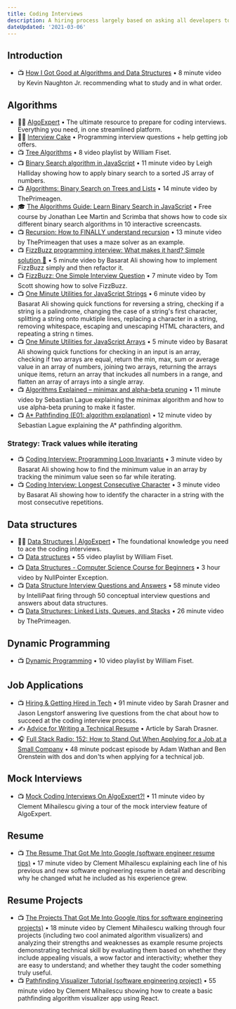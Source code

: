 ```yaml
---
title: Coding Interviews
description: A hiring process largely based on asking all developers to solve the same computer science puzzles.
dateUpdated: '2021-03-06'
---
```


## Introduction

- 📺 [How I Got Good at Algorithms and Data Structures](https://m.youtube.com/watch?v=eQObpgYUwxM) • 8 minute video by Kevin Naughton Jr. recommending what to study and in what order.

## Algorithms

- 🧑‍🎓 [AlgoExpert](https://www.algoexpert.io/product) • The ultimate resource to prepare for coding interviews. Everything you need, in one streamlined platform.
- 🧑‍🎓 [Interview Cake](https://www.interviewcake.com/) • Programming interview questions + help getting job offers.
- 📺 [Tree Algorithms](https://m.youtube.com/playlist?list=PLDV1Zeh2NRsDfGc8rbQ0_58oEZQVtvoIc) • 8 video playlist by William Fiset.
- 📺 [Binary Search algorithm in JavaScript](https://m.youtube.com/watch?v=7lGiPItOVCM) • 11 minute video by Leigh Halliday showing how to apply binary search to a sorted JS array of numbers.
- 📺 [Algorithms: Binary Search on Trees and Lists](https://m.youtube.com/watch?v=1CRkRdDT4cA) • 14 minute video by ThePrimeagen.
- 🎓 [The Algorithms Guide: Learn Binary Search in JavaScript](https://scrimba.com/learn/algorithmsguide) • Free course by Jonathan Lee Martin and Scrimba that shows how to code six different binary search algorithms in 10 interactive screencasts.
- 📺 [Recursion: How to FINALLY understand recursion](https://m.youtube.com/watch?v=ht9QAfQpCnQ) • 13 minute video by ThePrimeagen that uses a maze solver as an example.
- 📺 [FizzBuzz programming interview: What makes it hard? Simple solution 🌹](https://m.youtube.com/watch?v=YKOrCXSHJk8) • 5 minute video by Basarat Ali showing how to implement FizzBuzz simply and then refactor it.
- 📺 [FizzBuzz: One Simple Interview Question](https://m.youtube.com/watch?v=QPZ0pIK_wsc) • 7 minute video by Tom Scott showing how to solve FizzBuzz.
- 📺 [One Minute Utilities for JavaScript Strings](https://m.youtube.com/watch?v=uVd6deT3c6U) • 6 minute video by Basarat Ali showing quick functions for reversing a string, checking if a string is a palindrome, changing the case of a string's first character, splitting a string onto muktiple lines, replacing a character in a string, removing whitespace, escaping and unescaping HTML characters, and repeating a string n times.
- 📺 [One Minute Utilities for JavaScript Arrays](https://m.youtube.com/watch?v=F1SRKg1Qkjw) • 5 minute video by Basarat Ali showing quick functions for checking in an input is an array, checking if two arrays are equal, return the min, max, sum or average value in an array of numbers, joining two arrays, returning the arrays unique items, return an array that inckudes all numbers in a range, and flatten an array of arrays into a single array.
- 📺 [Algorithms Explained – minimax and alpha-beta pruning](https://m.youtube.com/watch?v=l-hh51ncgDI) • 11 minute video by Sebastian Lague explaining the minimax algorithm and how to use alpha-beta pruning to make it faster.
- 📺 [A* Pathfinding (E01: algorithm explanation)](https://m.youtube.com/watch?v=-L-WgKMFuhE) • 12 minute video by Sebastian Lague explaining the A* pathfinding algorithm.

### Strategy: Track values while iterating

- 📺 [Coding Interview: Programming Loop Invariants](https://m.youtube.com/watch?v=gVZsvEUV4J0) • 3 minute video by Basarat Ali showing how to find the minimum value in an array by tracking the minimum value seen so far while iterating.
- 📺 [Coding Interview: Longest Consecutive Character](https://m.youtube.com/watch?v=v59TPxN6SgI) • 3 minute video by Basarat Ali showing how to identify the character in a string with the most consecutive repetitions.

## Data structures

- 🧑‍🎓 [Data Structures | AlgoExpert](https://www.algoexpert.io/data-structures) • The foundational knowledge you need to ace the coding interviews.
- 📺 [Data structures](https://m.youtube.com/playlist?list=PLDV1Zeh2NRsB6SWUrDFW2RmDotAfPbeHu) • 55 video playlist by William Fiset.
- 📺 [Data Structures - Computer Science Course for Beginners](https://m.youtube.com/watch?v=zg9ih6SVACc) • 3 hour video by NullPointer Exception.
- 📺 [Data Structure Interview Questions and Answers](https://m.youtube.com/watch?v=2AckU9AZc0w) • 58 minute video by IntelliPaat firing through 50 conceptual interview questions and answers about data structures.
- 📺 [Data Structures: Linked Lists, Queues, and Stacks](https://m.youtube.com/watch?v=W-TMXj64Pyc) • 26 minute video by ThePrimeagen.

## Dynamic Programming

- 📺 [Dynamic Programming](https://m.youtube.com/playlist?list=PLDV1Zeh2NRsAsbafOroUBnNV8fhZa7P4u) • 10 video playlist by William Fiset.

## Job Applications

- 📺 [Hiring & Getting Hired in Tech](https://m.youtube.com/watch?v=NQu4tgSkIRk) • 91 minute video by Sarah Drasner and Jason Lengstorf answering live questions from the chat about how to succeed at the coding interview process.
- ✍️ [Advice for Writing a Technical Resume](https://css-tricks.com/advice-for-writing-a-technical-resume/) • Article by Sarah Drasner.
- 🎧 [‎Full Stack Radio: 152: How to Stand Out When Applying for a Job at a Small Company](https://podcasts.apple.com/ca/podcast/full-stack-radio/id931714873?i=1000506941662) • 48 minute podcast episode by Adam Wathan and Ben Orenstein with dos and don'ts when applying for a technical job.

## Mock Interviews

- 📺 [Mock Coding Interviews On AlgoExpert?!](https://m.youtube.com/watch?v=mo1UyVWLqB8) • 11 minute video by Clement Mihailescu giving a tour of the mock interview feature of AlgoExpert.

## Resume

- 📺 [The Resume That Got Me Into Google (software engineer resume tips)](https://m.youtube.com/watch?v=aKjsy-b00QM) • 17 minute video by Clement Mihailescu explaining each line of his previous and new software engineering resume in detail and describing why he changed what he included as his experience grew.

## Resume Projects

- 📺 [The Projects That Got Me Into Google (tips for software engineering projects)](https://m.youtube.com/watch?v=n4t_-NjY_Sg) • 18 minute video by Clement Mihailescu walking through four projects (including two cool animated algorithm visualizers) and analyzing their strengths and weaknesses as example resume projects demonstrating technical skill by evaluating them based on whether they include appealing visuals, a wow factor and interactivity; whether they are easy to understand; and whether they taught the coder something truly useful.
- 📺 [Pathfinding Visualizer Tutorial (software engineering project)](https://m.youtube.com/watch?v=msttfIHHkak) • 55 minute video by Clement Mihailescu showing how to create a basic pathfinding algorithm visualizer app using React.
